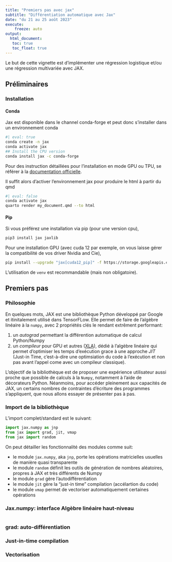 ```yaml
---
title: "Premiers pas avec jax"
subtitle: "Différentiation automatique avec Jax"
date: "du 21 au 25 août 2023"
execute: 
    freeze: auto
output: 
  html_document:
   toc: true
   toc_float: true
---
```


Le but de cette vignette est d'implémenter une régression logistique et/ou une régression multivariée avec JAX.

## Préliminaires

### Installation 

#### Conda

Jax est disponible dans le channel conda-forge et peut donc s'installer dans un environnement conda

```bash
#| eval: true
conda create -n jax
conda activate jax
## Install the CPU version
conda install jax -c conda-forge
```

Pour des instruction détaillées pour l'installation en mode GPU ou TPU, se référer à la [documentation officielle](https://github.com/google/jax#installation). 

Il suffit alors d'activer l'environnement jax pour produire le html à partir du qmd

```bash
#| eval: false
conda activate jax
quarto render my_document.qmd --to html
```

#### Pip

Si vous préférez une installation via pip (pour une version cpu), 

```bash
pip3 install jax jaxlib
```

Pour une installation GPU (avec cuda 12 par exemple, on vous laisse gérer la compatibilité de vos driver Nvidia and Cie),

```bash
pip install --upgrade "jax[cuda12_pip]" -f https://storage.googleapis.com/jax-releases/jax_cuda_releases.html
```

L'utilisation de `venv` est recommandable (mais non obligatoire).

## Premiers pas 


### Philosophie

En quelques mots, JAX est une bibliothèque Python développé par Google et itinitalement utilisé dans TensorFLow. Elle permet de faire de l'algèbre linéaire à la `numpy`, avec 2 propriétés clés le rendant extrêment performant:

1. un *autograd* permettant la différention automatique de calcul Python/Numpy
2. un *compileur* pour GPU et autres ([XLA](https://www.tensorflow.org/xla)), dédié à l'algèbre linéaire qui permet d'optimiser les temps d'exécution grace à une approche *JIT* (Just-in Time, c'est-à-dire une optimsiation du code à l'exécution et non pas avant l'appel come avec un compileur classique).

L'objectif de la bibliothèque est de proposer une expérience utilisateur aussi proche que possible de calculs à la `Numpy`, notamment à l'aide de décorateurs Python. Néanmoins, pour accéder pleinement aux capacités de JAX, un certains nombres de contraintes d'écriture des programmes s'appliquent, que nous allons essayer de présenter pas à pas. 

### Import de la bibliothèque

L'import complet/standard est le suivant: 

```python
import jax.numpy as jnp
from jax import grad, jit, vmap
from jax import random
```

On peut détailler les fonctionnalité des modules comme suit:

- le module `jax.numpy`, aka `jnp`, porte les opérations matricielles usuelles de manière quasi transparente 
- le module `random` définit les outils de génération de nombres aléatoires, propres à JAX et très différents de Numpy 
- le module `grad` gère l'autodifférentiation
- le module `jit` gère la "just-in time" compilation (accélartion du code)
- le module `vmap` permet de vectoriser automatiquement certaines opérations

### Jax.numpy: interface Algèbre linéaire haut-niveau

```python

```

### grad: auto-différentiation


### Just-in-time compilation


### Vectorisation
